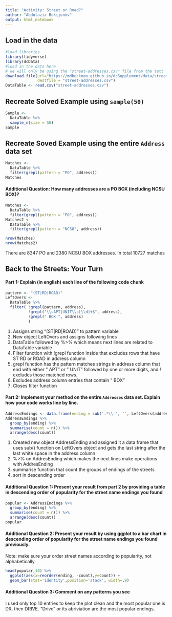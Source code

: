 ```yaml
---
title: "Activity: Street or Road?"
author: "Abdulaziz Bokijonov"
output: html_notebook
---
```


## Load in the data

```r
#load libraries 
library(tidyverse)
library(dcData)
#load in the data here 
# we will only be using the "street-addresses.csv" file from the text
download.file(url="https://mdbeckman.github.io/dcSupplement/data/street-addresses.csv",
              destfile = "street-addresses.csv")
DataTable <- read.csv("street-addresses.csv")


```

## Recreate Solved Example using `sample(50)`

```r
Sample <- 
  DataTable %>%
  sample_n(size = 50)
Sample
```

## Recreate Soved Example using the entire `Address` data set

```r
Matches <- 
  DataTable %>%
  filter(grepl(pattern = "PO", address))
Matches
```

#### Additional Question: How many addresses are a PO BOX (including NCSU BOX)? 

```r
Matches <- 
  DataTable %>%
  filter(grepl(pattern = "PO", address))
Matches2 <- 
  DataTable %>%
  filter(grepl(pattern = "NCSU", address))

nrow(Matches)
nrow(Matches2)

```

There are 8347 PO and 2380 NCSU BOX addresses. In total 10727 matches


## Back to the Streets: Your Turn

#### Part 1: Explain (in english) each line of the following code chunk

```r
pattern <- "(ST|RD|ROAD)"
LeftOvers <-
  DataTable %>%  
  filter( !grepl(pattern, address),
          !grepl("\\sAPT|UNIT\\s[\\d]+$", address),
          !grepl(" BOX ", address)
          )
```

1. Assigns string "(ST|RD|ROAD)" to pattern variable
2. New object LeftOvers and assigns following lines
3. DataTable followed by %>% which means next lines are related to DataTable variable
4. Filter function with !grepl function inside that excludes  rows that have ST RD or ROAD in address column
5. grepl function has the pattern matches strings in address column that end with either " APT" or " UNIT" followed by one or more digits, and ! excludes those matched rows.
6. Excludes address column entries that contain " BOX"
7. Closes filter function

#### Part 2: Implement your method on the entire `Addresses` data set. Explain how your code works line by line.

```r
AddressEndings <- data.frame(ending = sub('.*\\ ', '', LeftOvers$address))
AddressEndings %>%
  group_by(ending) %>%
  summarise(count = n()) %>%
  arrange(desc(count))

```

1. Created new object AddressEnding and assigned it a data frame that uses sub() function on LeftOvers object and gets the last string after the last white space in the address column
2. %>% on AddresEnding which makes the next lines make operations with AddresEnding
3. summarise function that count the groups of endings of the streets
3. sort in descending order

#### Additional Question 1: Present your result from part 2 by providing a table in descending order of popularity for the street name endings you found

```r
popular <- AddressEndings %>%
  group_by(ending) %>%
  summarise(count = n()) %>%
  arrange(desc(count))
popular
```

#### Additional Question 2: Present your result by using ggplot to a bar chart in descending order of popularity for the street name endings you found previously.

Note: make sure your order street names according to popularity, not alphabetically.

```r
head(popular,10) %>%
  ggplot(aes(x=reorder(ending, -count),y=count)) +
  geom_bar(stat='identity',position='stack', width=.9)
```

#### Additional Question 3: Comment on any patterns you see

I used only top 10 entries to keep the plot clean and the most popular one is DR, then DRIVE. "Drive" or its abriviation are the most popular endings.
